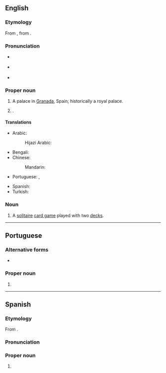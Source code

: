 ==English==
{{wikipedia}}

===Etymology===
{{root|en|ar|ح م ر}}
From {{bor|en|es|Alhambra}}, from {{der|en|ar|حمراء|الْحَمْرَاء|the red [fortress]}}.

===Pronunciation===
* {{a|RP}} {{IPA|en|/ælˈhæmbɹə/}}
* {{a|GA}} {{sense|palace in Spain}} {{IPA|en|/ɑlˈhɑmbɹə/}}
* {{a|GA}} {{sense|card game|city in California}} {{IPA|en|/ælˈhæmbɹə/}}

===Proper noun===
{{en-proper noun}}

# A palace in [[Granada]], Spain; historically a royal palace.
# {{place|en|city|co/Los Angeles County|s/California|c/US}}.

====Translations====
{{trans-top|palace in Granada, Spain}}
* Arabic: {{t|ar|قَصْرُ الْحَمْرَاءْ|m}}
*: Hijazi Arabic: {{t|acw|قَصْر الحَمرا|m|tr=gaṣr al-ḥamra}}
* Bengali: {{t|bn|আলহামরা}}
* Chinese:
*: Mandarin: {{t+|cmn|阿爾罕布拉宮}}
* Portuguese: {{t|pt|Alhambra|f}}, {{t|pt|Alambra|f}}
{{trans-mid}}
* Spanish: {{t|es|Alhambra|f}}
* Turkish: {{t|tr|El-Hamra Sarayı}}
{{trans-bottom}}

===Noun===
{{en-noun|-}}

# A [[solitaire]] [[card game]] played with two [[deck]]s.

----

==Portuguese==

===Alternative forms===
* {{alt|pt|Alambra}}

===Proper noun===
{{pt-proper noun|f}}

# {{place|pt|palace|city/Granada|c/Spain|t1=Alhambra}}

----

==Spanish==

===Etymology===
From {{der|es|ar|حمراء|الْحَمْرَاء|the red (fortress)}}.

===Pronunciation===
{{es-IPA}}

===Proper noun===
{{es-proper noun|f}}

# {{place|es|palace|city/Granada|c/Spain|t1=Alhambra}}